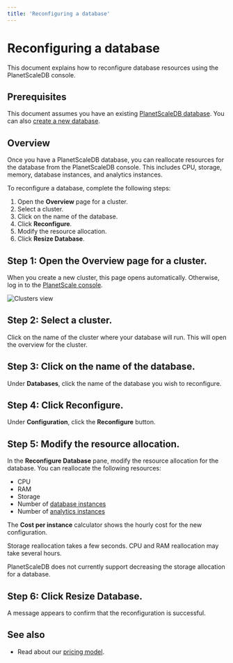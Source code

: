```yaml
---
title: 'Reconfiguring a database'
---
```


# Reconfiguring a database

This document explains how to reconfigure database resources using the PlanetScaleDB console.

## Prerequisites

This document assumes you have an existing [PlanetScaleDB database](databases). You can also [create a new database](creating-database).

## Overview

Once you have a PlanetScaleDB database, you can reallocate resources for the database from the PlanetScaleDB console. This includes CPU, storage, memory, database instances, and analytics instances.

To reconfigure a database, complete the following steps:

1. Open the **Overview** page for a cluster.
1. Select a cluster.
1. Click on the name of the database.
1. Click **Reconfigure**.
1. Modify the resource allocation.
1. Click **Resize Database**.

## Step 1: Open the Overview page for a cluster.

When you create a new cluster, this page opens automatically. Otherwise, log in to the [PlanetScale console](https://console.planetscale.com/).

![Clusters view](/img/docs/clusters-view.png)

## Step 2: Select a cluster.

Click on the name of the cluster where your database will run. This will open the overview for the cluster.

## Step 3: Click on the name of the database.

Under **Databases**, click the name of the database you wish to reconfigure.

## Step 4: Click Reconfigure.

Under **Configuration**, click the **Reconfigure** button.

## Step 5: Modify the resource allocation.

In the **Reconfigure Database** pane, modify the resource allocation for the database. You can reallocate the following resources:

- CPU
- RAM
- Storage
- Number of [database instances](database-instances)
- Number of [analytics instances](analytics-instances)

The **Cost per instance** calculator shows the hourly cost for the new configuration.

Storage reallocation takes a few seconds. CPU and RAM reallocation may take several hours.

PlanetScaleDB does not currently support decreasing the storage allocation for a database.

## Step 6: Click Resize Database.

A message appears to confirm that the reconfiguration is successful.

## See also

- Read about our [pricing model](pricing).
